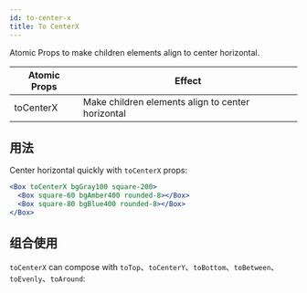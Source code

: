 ```yaml
---
id: to-center-x
title: To CenterX
---
```



Atomic Props to make children elements align to center horizontal.

| Atomic Props | Effect                                            |
| ------------ | ------------------------------------------------- |
| toCenterX    | Make children elements align to center horizontal |

## 用法

Center horizontal quickly with `toCenterX` props:

```jsx live
<Box toCenterX bgGray100 square-200>
  <Box square-60 bgAmber400 rounded-8></Box>
  <Box square-80 bgBlue400 rounded-8></Box>
</Box>
```

## 组合使用

`toCenterX` can compose with `toTop`、`toCenterY`、`toBottom`、`toBetween`、`toEvenly`、`toAround`:

<LayoutEngine7 />
